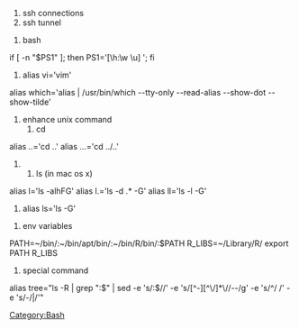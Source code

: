 [[Category:Bash]]
<bash>
# ssh connections
# ssh tunnel

# bash
if [ -n "$PS1" ]; then PS1='[\h:\w \u] '; fi
#alias vi='vim'
alias which='alias | /usr/bin/which --tty-only --read-alias --show-dot --show-tilde'

# enhance unix command
## cd
alias ..='cd ..'
alias ...='cd ../..'
## ls (in mac os x)
alias l='ls -alhFG'
alias l.='ls -d .* -G'
alias ll='ls -l -G'
#alias ls='ls -G'

# env variables
PATH=~/bin/:~/bin/apt/bin/:~/bin/R/bin/:$PATH
R_LIBS=~/Library/R/
export PATH R_LIBS 

# special command
alias tree="ls -R | grep ":$" | sed -e 's/:$//' -e 's/[^-][^\/]*\//--/g' -e 's/^/   /' -e 's/-/|/'"

</bash>